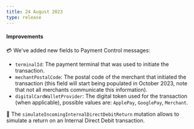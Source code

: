 ```yaml
---
title: 24 August 2023
type: release
---
```


<h4>Improvements</h4>

💳 We've added new fields to Payment Control messages:

- `terminalId`: The payment terminal that was used to initiate the transaction.
- `mechantPostalCode`: The postal code of the merchant that initiated the transaction (this field will start being populated in October 2023, note that not all merchants communicate this information).
- `digitalCardWalletProvider`: The digital token used for the transaction (when applicable), possible values are: `ApplePay`, `GooglePay`, `Merchant`.

🧪 The `simulateIncomingInternalDirectDebitReturn` mutation allows to simulate a return on an Internal Direct Debit transaction.
